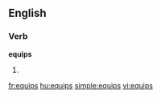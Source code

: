 ==English==

===Verb===
'''equips'''

# {{third-person singular of|[[equip]]}}

[[fr:equips]]
[[hu:equips]]
[[simple:equips]]
[[vi:equips]]